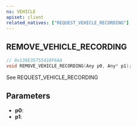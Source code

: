 ```yaml
---
ns: VEHICLE
apiset: client
related_natives: ["REQUEST_VEHICLE_RECORDING"]
---
```

## REMOVE_VEHICLE_RECORDING

```c
// 0x139E35755418F6AA
void REMOVE_VEHICLE_RECORDING(Any p0, Any* p1);
```

See REQUEST_VEHICLE_RECORDING

## Parameters
* **p0**:
* **p1**: